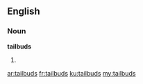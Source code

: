 ==English==

===Noun===
'''tailbuds'''

# {{plural of|tailbud}}

[[ar:tailbuds]]
[[fr:tailbuds]]
[[ku:tailbuds]]
[[my:tailbuds]]